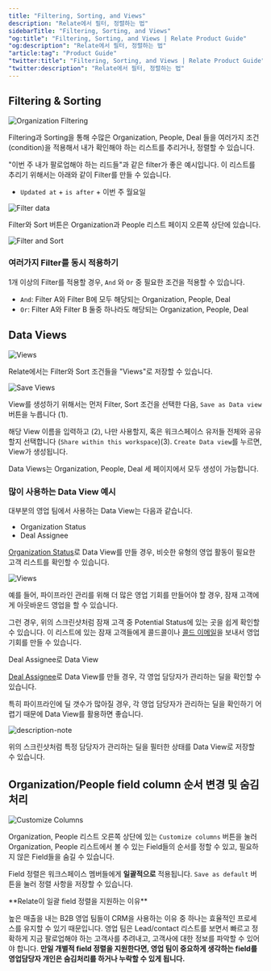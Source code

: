 ```yaml
---
title: "Filtering, Sorting, and Views"
description: "Relate에서 필터, 정렬하는 법"
sidebarTitle: "Filtering, Sorting, and Views"
"og:title": "Filtering, Sorting, and Views | Relate Product Guide"
"og:description": "Relate에서 필터, 정렬하는 법"
"article:tag": "Product Guide"
"twitter:title": "Filtering, Sorting, and Views | Relate Product Guide"
"twitter:description": "Relate에서 필터, 정렬하는 법"
---
```


## Filtering & Sorting

![Organization Filtering](/images/features/lead-contact-filtering.png)

Filtering과 Sorting을 통해 수많은 Organization, People, Deal 들을 여러가지 조건(condition)을 적용해서 내가 확인해야 하는 리스트를 추리거나, 정렬할 수 있습니다.

"이번 주 내가 팔로업해야 하는 리드들"과 같은 filter가 좋은 예시입니다. 이 리스트를 추리기 위해서는 아래와 같이 Filter를 만들 수 있습니다.

- `Updated at` \+ `is after` \+ 이번 주 월요일

![Filter data](/images/features/filter-date.png)

Filter와 Sort 버튼은 Organization과 People 리스트 페이지 오른쪽 상단에 있습니다.

![Filter and Sort](/images/features/filter-sort.png)

### 여러가지 Filter를 동시 적용하기

1개 이상의 Filter를 적용할 경우, `And` 와 `Or` 중 필요한 조건을 적용할 수 있습니다.

- `And`: Filter A와 Filter B에 모두 해당되는 Organization, People, Deal
- `Or`: Filter A와 Filter B 둘중 하나라도 해당되는 Organization, People, Deal

## Data Views

![Views](/images/features/views.png)

Relate에서는 Filter와 Sort 조건들을 "Views"로 저장할 수 있습니다.

![Save Views](/images/features/save-views.png)

View를 생성하기 위해서는 먼저 Filter, Sort 조건을 선택한 다음, `Save as Data view` 버튼을 누릅니다 (1).

해당 View 이름을 입력하고 (2), 나만 사용할지, 혹은 워크스페이스 유저들 전체와 공유할지 선택합니다 (`Share within this workspace`)(3). `Create Data view`를 누르면, View가 생성됩니다.

<Tip>
  Data Views는 Organization, People, Deal 세 페이지에서 모두 생성이 가능합니다.
</Tip>

### 많이 사용하는 Data View 예시

대부분의 영업 팀에서 사용하는 Data View는 다음과 같습니다.

- Organization Status
- Deal Assignee

[Organization Status](https://www.relate.kr/docs/features/how-to-manage-organization-status)로 Data View를 만들 경우, 비슷한 유형의 영업 활동이 필요한 고객 리스트를 확인할 수 있습니다.

![Views](/images/features/org-status-assignee-view.png)

예를 들어, 파이프라인 관리를 위해 더 많은 영업 기회를 만들어야 할 경우, 잠재 고객에게 아웃바운드 영업을 할 수 있습니다.

그런 경우, 위의 스크린샷처럼 잠재 고객 중 Potential Status에 있는 곳을 쉽게 확인할 수 있습니다. 이 리스트에 있는 잠재 고객들에게 콜드콜이나 [콜드 이메일](https://www.relate.kr/blog/how-to-run-cold-email-campaign)을 보내서 영업 기회를 만들 수 있습니다.

Deal Assignee로 Data View

[Deal Assignee](https://www.relate.kr/docs/features/how-to-manage-deal-assignee)로 Data View를 만들 경우, 각 영업 담당자가 관리하는 딜을 확인할 수 있습니다.

특히 파이프라인에 딜 갯수가 많아질 경우, 각 영업 담당자가 관리하는 딜을 확인하기 어렵기 때문에 Data View를 활용하면 좋습니다.

![description-note](/images/features/pipeline-deal-assignee-dataview.png)

위의 스크린샷처럼 특정 담당자가 관리하는 딜을 필터한 상태를 Data View로 저장할 수 있습니다.

## Organization/People field column 순서 변경 및 숨김처리

![Customize Columns](/images/features/customize-columns.png)

Organization, People 리스트 오른쪽 상단에 있는 `Customize columns` 버튼을 눌러 Organization, People 리스트에서 볼 수 있는 Field들의 순서를 정할 수 있고, 필요하지 않은 Field들을 숨길 수 있습니다.

Field 정렬은 워크스페이스 멤버들에게 **일괄적으로** 적용됩니다. `Save as default` 버튼을 눌러 정렬 사항을 저장할 수 있습니다.

<Note>
**Relate이 일괄 field 정렬을 지원하는 이유**

높은 매출을 내는 B2B 영업 팀들이 CRM을 사용하는 이유 중 하나는 효율적인 프로세스를 유지할 수 있기 때문입니다. 영업 팀은 Lead/contact 리스트를 보면서 빠르고 정확하게 지금 팔로업해야 하는 고객사를 추려내고, 고객사에 대한 정보를 파악할 수 있어야 합니다. **만일 개별적 field 정렬을 지원한다면, 영업 팀이 중요하게 생각하는 field를 영업담당자 개인은 숨김처리를 하거나 누락할 수 있게 됩니다.**

</Note>
